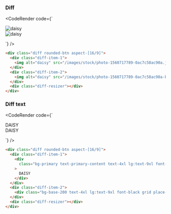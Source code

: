 
### Diff

<CodeRender code={`
<div class="diff rounded-btn aspect-[16/9]">
  <div class="diff-item-1">
    <img alt="daisy" src="/images/stock/photo-1560717789-0ac7c58ac90a.jpg" />
  </div>
  <div class="diff-item-2">
    <img alt="daisy" src="/images/stock/photo-1560717789-0ac7c58ac90a-blur.jpg" />
  </div>
  <div class="diff-resizer"></div>
</div>

`} />
  
```html
<div class="diff rounded-btn aspect-[16/9]">
  <div class="diff-item-1">
    <img alt="daisy" src="/images/stock/photo-1560717789-0ac7c58ac90a.jpg" />
  </div>
  <div class="diff-item-2">
    <img alt="daisy" src="/images/stock/photo-1560717789-0ac7c58ac90a-blur.jpg" />
  </div>
  <div class="diff-resizer"></div>
</div>

```
### Diff text

<CodeRender code={`
<div class="diff rounded-btn aspect-[16/9]">
  <div class="diff-item-1">
    <div
      class="bg-primary text-primary-content text-4xl lg:text-9xl font-black grid place-content-center"
    >
      DAISY
    </div>
  </div>
  <div class="diff-item-2">
    <div class="bg-base-200 text-4xl lg:text-9xl font-black grid place-content-center">DAISY</div>
  </div>
  <div class="diff-resizer"></div>
</div>

`} />
  
```html
<div class="diff rounded-btn aspect-[16/9]">
  <div class="diff-item-1">
    <div
      class="bg-primary text-primary-content text-4xl lg:text-9xl font-black grid place-content-center"
    >
      DAISY
    </div>
  </div>
  <div class="diff-item-2">
    <div class="bg-base-200 text-4xl lg:text-9xl font-black grid place-content-center">DAISY</div>
  </div>
  <div class="diff-resizer"></div>
</div>

```   

    
